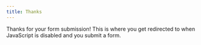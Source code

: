 ```yaml
---
title: Thanks
---
```


Thanks for your form submission! This is where you get redirected to when JavaScript is disabled and you submit a form.

